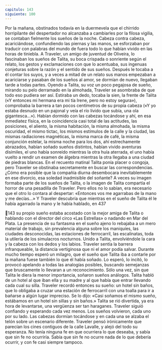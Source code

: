 ```yaml
---
capitulo: 143
siguiente: 100
---
```


Por la mañana, obstinados todavía en la duermevela que el chirrido
horripilante del despertador no alcanzaba a cambiarles por la filosa vigilia, se
contaban fielmente los sueños de la noche. Cabeza contra cabeza, acariciándose,
confundiendo las piernas y las manos, se esforzaban por traducir con palabras
del mundo de fuera todo lo que habían vivido en las horas de tiniebla. A
Traveler, un amigo de juventud de Oliveira, lo fascinaban los sueños de Talita, su
boca crispada o sonriente según el relato, los gestos y exclamaciones con que lo
acentuaba, sus ingenuas conjeturas sobre la razón y el sentido de sus sueños.
Después le tocaba a él contar los suyos, y a veces a mitad de un relato sus manos
empezaban a acariciarse y pasaban de los sueños al amor, se dormían de nuevo,
llegaban tarde a todas partes.
Oyendo a Talita, su voz un poco pegajosa de sueño, mirando su pelo
derramado en la almohada, Traveler se asombraba de que todo eso pudiera ser
así. Estiraba un dedo, tocaba la sien, la frente de Talita («Y entonces mi hermana
era mi tía Irene, pero no estoy segura»), comprobaba la barrera a tan pocos
centímetros de su propia cabeza («Y yo estaba desnudo en un pajonal y veía el
río lívido que subía, una ola gigantesca...»). Habían dormido con las cabezas
tocándose y ahí, en esa inmediatez física, en la coincidencia casi total de las
actitudes, las posiciones, el aliento, la misma habitación, la misma almohada, la
misma oscuridad, el mismo tictac, los mismos estímulos de la calle y la ciudad,
las mismas radiaciones magnéticas, la misma marca de café, la misma conjunción
estelar, la misma noche para los dos, ahí estrechamente abrazados, habían
soñado sueños distintos, habían vivido aventuras disímiles, el uno había
sonreído mientras la otra huía aterrada, el uno había vuelto a rendir un examen
de álgebra mientras la otra llegaba a una ciudad de piedras blancas.
En el recuento matinal Talita ponía placer o congoja, pero Traveler se
obstinaba secretamente en buscar las correspondencias. ¿Cómo era posible que la
compañía diurna desembocara inevitablemente en ese divorcio, esa soledad
inadmisible del soñante? A veces su imagen formaba parte de los sueños de
Talita, o la imagen de Talita compartía el horror de una pesadilla de Traveler.
Pero ellos no lo sabían, era necesario que el otro lo contara al despertar:
«Entonces vos me agarrabas de la mano y me decías...» Y Traveler descubría que
mientras en el sueño de Talita él le había agarrado la mano y le había hablado, en
437

143
su propio sueño estaba acostado con la mejor amiga de Talita o hablando con el
director del circo «Las Estrellas» o nadando en Mar del Plata. La presencia de su
fantasma en el sueño ajeno lo rebajaba a un mero material de trabajo, sin
prevalencia alguna sobre los maniquíes, las ciudades desconocidas, las estaciones
de ferrocarril, las escalinatas, toda la utilería de los simulacros nocturnos. Unido
a Talita, envolviéndole la cara y la cabeza con los dedos y los labios. Traveler
sentía la barrera infranqueable, la distancia vertiginosa que ni el amor podía
salvar. Durante mucho tiempo esperó un milagro, que el sueño que Talita iba a
contarle por la mañana fuese también lo que él había soñado. Lo esperó, lo incitó,
lo provocó apelando a todas las analogías posibles, buscando semejanzas que
bruscamente lo llevaran a un reconocimiento. Sólo una vez, sin que Talita le
diera la menor importancia, soñaron sueños análogos. Talita habló de un hotel al
que iban ella y su madre y al que había que entrar llevando cada cual su silla.
Traveler recordó entonces su sueño: un hotel sin baños, que lo obligaba a cruzar
una estación de ferrocarril con una toalla para ir a bañarse a algún lugar
impreciso. Se lo dijo: «Casi soñamos el mismo sueño, estábamos en un hotel sin
sillas y sin baños.» Talita se rió divertida, ya era hora de levantarse, una
vergüenza ser tan haraganes.
Traveler siguió confiando y esperando cada vez menos. Los sueños volvieron,
cada uno por su lado. Las cabezas dormían tocándose y en cada una se alzaba el
telón sobre un escenario diferente. Traveler pensó irónicamente que parecían los
cines contiguos de la calle Lavalle, y alejó del todo su esperanza. No tenía
ninguna fe en que ocurriera lo que deseaba, y sabía que sin fe no ocurriría. Sabía
que sin fe no ocurre nada de lo que debería ocurrir, y con fe casi siempre
tampoco.
